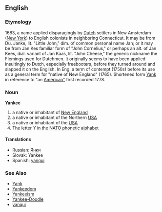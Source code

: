 ==English==
===Etymology===
1683, a name applied disparagingly by [[Dutch]] settlers in New Amsterdam ([[New York]]) to English colonists in neighboring Connecticut. It may be from Du. Janke, lit. "Little John," dim. of common personal name Jan; or it may be from Jan Kes familiar form of "John Cornelius," or perhaps an alt. of Jan Kees, dial. variant of Jan Kaas, lit. "John Cheese," the generic nickname the Flemings used for Dutchmen. It originally seems to have been applied insultingly to Dutch, especially freebooters, before they turned around and slapped it on the English. In Eng. a term of contempt (1750s) before its use as a general term for "native of New England" (1765). Shortened form [[Yank#Proper noun|Yank]] in reference to "an [[American"]] first recorded 1778.
=== Noun ===
'''Yankee'''
#a native or inhabitant of [[New England]]
#a native or inhabitant of the Northern [[USA]]
#a native or inhabitant of the [[USA]]
#The letter ''Y'' in the [[NATO phonetic alphabet]]
==== Translations ====
*Russian: [[Янки]]
*Slovak: Yankee
*Spanish: [[yanqui]]

=== See Also ===
* [[Yank]]
* [[Yankeedom]]
* [[Yankeeism]]
* [[Yankee-Doodle]]
* [[yanqui]]